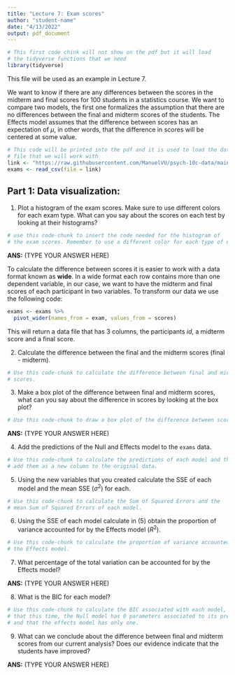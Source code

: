 ```yaml
---
title: "Lecture 7: Exam scores"
author: "student-name"
date: "4/13/2022"
output: pdf_document
---
```


```r
# This first code chink will not show on the pdf but it will load 
# the tidyverse functions that we need
library(tidyverse)
```

This file will be used as an example in Lecture 7.

We want to know if there are any differences between the scores in the midterm 
and final scores for 100 students in a statistics course. We want to compare
two models, the first one formalizes the assumption that there are no 
differences between the final and midterm scores of the students. The Effects 
model assumes that the difference between scores has an expectation of $\mu$, 
in other words, that the difference in scores will be centered at some value.

```r
# This code will be printed into the pdf and it is used to load the data
# file that we will work with 
link <- "https://raw.githubusercontent.com/ManuelVU/psych-10c-data/main/exams-example.csv"
exams <- read_csv(file = link)
```

## Part 1: Data visualization:

1. Plot a histogram of the exam scores. Make sure to use different colors for 
each exam type. What can you say about the scores on each test by looking at 
their histograms?

```r
# use this code-chunk to insert the code needed for the histogram of 
# the exam scores. Remember to use a different color for each type of exam.
```

**ANS:** (TYPE YOUR ANSWER HERE)



To calculate the difference between scores it is easier to work with a data 
format known as **wide**. In a wide format each row contains more than one 
dependent variable, in our case, we want to have the midterm and final 
scores of each participant in two variables. To transform our data we use the 
following code:

```r
exams <- exams %>% 
  pivot_wider(names_from = exam, values_from = scores)
```

This will return a data file that has 3 columns, the participants *id*, a 
midterm score and a final score.

2. Calculate the difference between the final and the midterm scores 
(final - midterm).

```r
# Use this code-chunk to calculate the difference between final and midterm 
# scores.
```



3. Make a box plot of the difference between final and midterm scores, what
can you say about the difference in scores by looking at the box plot?

```r
# Use this code-chunk to draw a box plot of the difference between scores 
```

**ANS:** (TYPE YOUR ANSWER HERE)



4. Add the predictions of the Null and Effects model to the `exams` data. 

```r
# Use this code-chunk to calculate the predictions of each model and then 
# add them as a new column to the original data.
```



5. Using the new variables that you created calculate the SSE of each model and 
the mean SSE ($\sigma^2$) for each.

```r
# Use this code-chunk to calculate the Sum of Squared Errors and the
# mean Sum of Squared Errors of each model.
```



6. Using the SSE of each model calculate in (5) obtain the proportion of 
variance accounted for by the Effects model ($R^2$).

```r
# Use this code-chunk to calculate the proportion of variance accounted for by
# the Effects model. 
```



7. What percentage of the total variation can be accounted for by the Effects 
model?

**ANS:** (TYPE YOUR ANSWER HERE)



8. What is the BIC for each model?

```r
# Use this code-chunk to calculate the BIC associated with each model, remember
# that this time, the Null model has 0 parameters associated to its predictions
# and that the effects model has only one.
```



9. What can we conclude about the difference between final and midterm scores 
from our current analysis? Does our evidence indicate that the students have 
improved?

**ANS:** (TYPE YOUR ANSWER HERE)
